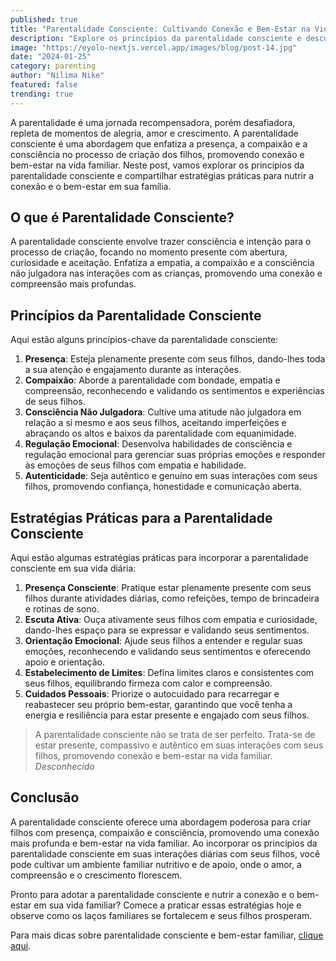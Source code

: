 ```yaml
---
published: true
title: "Parentalidade Consciente: Cultivando Conexão e Bem-Estar na Vida Familiar"
description: "Explore os princípios da parentalidade consciente e descubra estratégias práticas para fomentar a conexão, empatia e bem-estar na vida familiar."
image: "https://eyolo-nextjs.vercel.app/images/blog/post-14.jpg"
date: "2024-01-25"
category: parenting
author: "Nilima Nike"
featured: false
trending: true
---
```


A parentalidade é uma jornada recompensadora, porém desafiadora, repleta de momentos de alegria, amor e crescimento. A parentalidade consciente é uma abordagem que enfatiza a presença, a compaixão e a consciência no processo de criação dos filhos, promovendo conexão e bem-estar na vida familiar. Neste post, vamos explorar os princípios da parentalidade consciente e compartilhar estratégias práticas para nutrir a conexão e o bem-estar em sua família.

## O que é Parentalidade Consciente?

A parentalidade consciente envolve trazer consciência e intenção para o processo de criação, focando no momento presente com abertura, curiosidade e aceitação. Enfatiza a empatia, a compaixão e a consciência não julgadora nas interações com as crianças, promovendo uma conexão e compreensão mais profundas.

## Princípios da Parentalidade Consciente

Aqui estão alguns princípios-chave da parentalidade consciente:

1. **Presença**: Esteja plenamente presente com seus filhos, dando-lhes toda a sua atenção e engajamento durante as interações.
2. **Compaixão**: Aborde a parentalidade com bondade, empatia e compreensão, reconhecendo e validando os sentimentos e experiências de seus filhos.
3. **Consciência Não Julgadora**: Cultive uma atitude não julgadora em relação a si mesmo e aos seus filhos, aceitando imperfeições e abraçando os altos e baixos da parentalidade com equanimidade.
4. **Regulação Emocional**: Desenvolva habilidades de consciência e regulação emocional para gerenciar suas próprias emoções e responder às emoções de seus filhos com empatia e habilidade.
5. **Autenticidade**: Seja autêntico e genuíno em suas interações com seus filhos, promovendo confiança, honestidade e comunicação aberta.

## Estratégias Práticas para a Parentalidade Consciente

Aqui estão algumas estratégias práticas para incorporar a parentalidade consciente em sua vida diária:

1. **Presença Consciente**: Pratique estar plenamente presente com seus filhos durante atividades diárias, como refeições, tempo de brincadeira e rotinas de sono.
2. **Escuta Ativa**: Ouça ativamente seus filhos com empatia e curiosidade, dando-lhes espaço para se expressar e validando seus sentimentos.
3. **Orientação Emocional**: Ajude seus filhos a entender e regular suas emoções, reconhecendo e validando seus sentimentos e oferecendo apoio e orientação.
4. **Estabelecimento de Limites**: Defina limites claros e consistentes com seus filhos, equilibrando firmeza com calor e compreensão.
5. **Cuidados Pessoais**: Priorize o autocuidado para recarregar e reabastecer seu próprio bem-estar, garantindo que você tenha a energia e resiliência para estar presente e engajado com seus filhos.

>A parentalidade consciente não se trata de ser perfeito. Trata-se de estar presente, compassivo e autêntico em suas interações com seus filhos, promovendo conexão e bem-estar na vida familiar.
<cite>Desconhecido</cite>

## Conclusão

A parentalidade consciente oferece uma abordagem poderosa para criar filhos com presença, compaixão e consciência, promovendo uma conexão mais profunda e bem-estar na vida familiar. Ao incorporar os princípios da parentalidade consciente em suas interações diárias com seus filhos, você pode cultivar um ambiente familiar nutritivo e de apoio, onde o amor, a compreensão e o crescimento florescem.

Pronto para adotar a parentalidade consciente e nutrir a conexão e o bem-estar em sua vida familiar? Comece a praticar essas estratégias hoje e observe como os laços familiares se fortalecem e seus filhos prosperam.

Para mais dicas sobre parentalidade consciente e bem-estar familiar, [clique aqui](#!).
